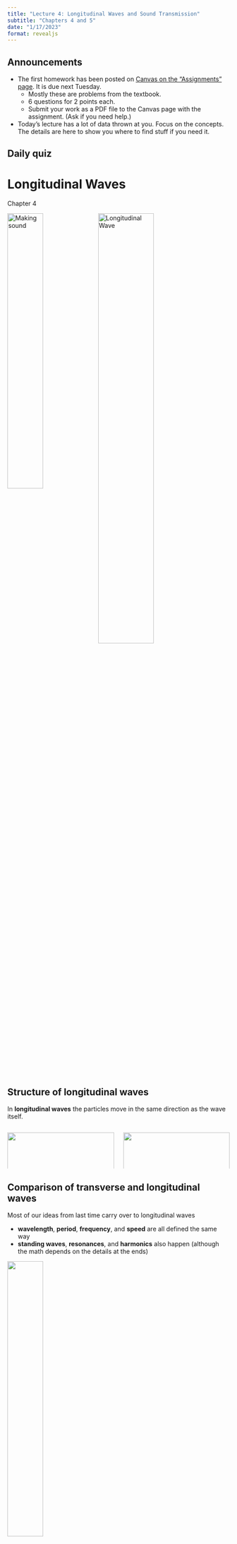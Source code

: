 ```yaml
---
title: "Lecture 4: Longitudinal Waves and Sound Transmission"
subtitle: "Chapters 4 and 5"
date: "1/17/2023"
format: revealjs
---
```


## Announcements

::: {.incremental}
- The first homework has been posted on [Canvas on the "Assignments" page](https://duq.instructure.com/courses/23911/assignments/307721).  It is due next Tuesday.
    - Mostly these are problems from the textbook.
    - 6 questions for 2 points each.
    - Submit your work as a PDF file to the Canvas page with the assignment. (Ask if you need help.)
- Today's lecture has a lot of data thrown at you.  Focus on the concepts.  The details are here to show you where to find stuff if you need it.
:::

## Daily quiz
<!-- TODO quiz -->

# Longitudinal Waves
Chapter 4

![Making sound](figs/lecture-04/img_46.jpg){ .img width="40%" style="vertical-align: top" }
![Longitudinal Wave](figs/lecture-02/Lwave-Red-2.gif){ .img width="50%" style="vertical-align: top"  }

## Structure of longitudinal waves
In **longitudinal waves** the particles move in the same direction as the wave itself.

:::: { .columns }

::: { .column width="50%"}
![](figs/lecture-04/img_47.jpg){ width="100%"}

Here the loops of the spring are compressed together.
:::

::: { .column width="50%"}
![](figs/lecture-04/img_49.jpg){ width="100%"}

Here the beads are pushed together.
:::

::::

## Comparison of transverse and longitudinal waves
Most of our ideas from last time carry over to longitudinal waves

- **wavelength**, **period**, **frequency**, and **speed** are all defined the same way
- **standing waves**, **resonances**, and **harmonics** also happen (although the math depends on the details at the ends)

![](figs/lecture-04/img_48.jpg){ width=40% } 

## Most longitudinal waves are pressure waves
:::: {.columns}
::: {.column width="65%"}
Sound waves in air are fluctuations in pressure.

These pressure fluctuations are tiny (a billionth to a thousandth of atmospheric pressure)!

We typically don't measure the pressure directly, although speakers and microphones work on this principle.
:::
::: {.column width="35%"}
![](figs/lecture-04/cutnell_11e_fig_16_17.jpg){width="100%"}

![](figs/lecture-04/cutnell_11e_fig_16_13.jpg){width="100%"}
:::
::::

## Rubens tube
<iframe width="560" height="315" src="https://www.youtube.com/embed/sIopZnMLeQo" title="YouTube video player" frameborder="0" allow="accelerometer; clipboard-write; encrypted-media; gyroscope; picture-in-picture; web-share" allowfullscreen></iframe>

::: aside
<https://youtu.be/sIopZnMLeQo>
:::

# Sound transmission
Chapter 5

## {background-color="black" background-image="figs/lecture-04/alien.jpg" background-size="contain" background-repeat="no-repeat" background-position="right"}


::: { style="color: #7dc158"}
*In space no one can hear you scream.*
:::

::: {.fragment}
Is this a true statement?  Why?
:::

::: {.fragment}
Yes, because sound needs matter to travel throught.

Space has no air, so sound can't travel.
:::

## Medium of transmission
Sound waves must travel through some kind of matter, which we call the *medium* of transmission.

For music, the medium is usually air, but sound also travels through

- the solid body of musical instruments
- the floors and walls
- the structures of the human body (e.g. the parts of the ear)

Today we want to define a couple of terms describing how sound moves through matter: *speed* and *impedance*.

## Speed of sound
:::: {.columns}

::: {.column width="70%"}
The speed of sound in an object depends on many factors

::: {.incremental}
- the material
- the environment (temperature, ambient pressure, humidity)
- the shape of the object
- the frequency of the sound ("dispersion")
:::

::: {.fragment}
The table on the right assumes a bulk material (much bigger than the wavelength of the sound) and a sound frequency of 1000 Hz.
:::

::: aside
Note that the book often uses the approximation of 350 m/s for the speed of sound in air.

Refs: W&W, [Engineering toolbox](https://www.engineeringtoolbox.com/sound-speed-solids-d_713.html)
:::

:::

::: {.column width="30%"}

::: {style="font-size:60%"}

<center>
<table>
<tbody><tr><td colspan="2"><center><font size="+2">Gases</font></center></td></tr>
<tr><td><center>Material</center></td><td>v (m/s)</td></tr>
<tr><td>Helium (0°C)</td><td><center>972</center></td></tr>
<tr style="background:yellow"><td>Air (20°C)</td><td><center>343</center></td></tr>
<tr><td>Air (0°C)</td><td><center>331</center></td></tr>
<tr><td colspan="2"><center><font size="+2">Liquids at 25°C</font></center></td></tr>
<tr><td><center>Material</center></td><td>v (m/s)</td></tr>
<tr><td>Glycerol </td><td><center>1904</center></td></tr>
<tr><td>Sea water </td><td><center>1533</center></td></tr>
<tr><td>Water </td><td><center>1493</center></td></tr>
<tr><td>Mercury </td><td><center>1450</center></td></tr>
<tr><td colspan="2"><center><font size="+2">Solids</font></center></td></tr>
<tr><td><center>Material</center></td><td>v (m/s)</td></tr>
<tr><td>Glass </td><td><center>5640</center></td></tr>
<tr><td>Aluminum </td><td><center>5100</center></td></tr>
<tr><td>Brass </td><td><center>4700</center></td></tr>
<tr><td>Steel </td><td><center>5130</center></td></tr>
<tr><td>Wood </td><td><center>3000-4000</center></td></tr>
<tr><td>Concrete </td><td><center>3000</center></td></tr>
</tbody>
</table>
</center>
:::

:::

::::

## Waves carry information
We think of the speed of sound as telling us how quickly *energy* moves through a medium, but it also tells us how fast *information* travels.

We can demonstrate this will a high-speed camera...

## Slinky drop experiment
<iframe width="560" height="315" src="https://www.youtube.com/embed/eCMmmEEyOO0" title="YouTube video player" frameborder="0" allow="accelerometer; autoplay; clipboard-write; encrypted-media; gyroscope; picture-in-picture; web-share" allowfullscreen></iframe>

::: aside
<https://www.youtube.com/watch?v=eCMmmEEyOO0>
:::

## Impedance {.incremental}
A second property of the medium or object that sound travels through is *impedance*.

**Impedance** (symbol: *z*, units: Pa m/s = Rayls) is a measure of how difficult it is for sound to move through a medium or object.

For bulk media (as opposed to a specific object), the impedance is related to the speed of sound and the density of the medium:

$$ z = \rho v, $$

- *z* is the impedance (units of Pa s/m, also called "Rayls")
- &rho; is the mass density of the medium (units of kg/m^3^)
- *v* is the speed of sound in the medium (units of m/s)

## Example: impedance of air

For example, air at room temperature (20°C) has a speed of *v*&nbsp;=&nbsp;343&nbsp;m/s and a density of &rho;&nbsp;=&nbsp;1.20&nbsp;kg/m^3^.  Therefore, the impedance of air at room temperature is *z*&nbsp;=&nbsp;&rho;*v*&nbsp;=&nbsp;413&nbsp;Pa&nbsp;m/s.

::: {.fragment style="font-size:-4"}

--------------------------------------------------------------------------------------
 Temperature<br />    Speed of sound<br />   Density of air<br />    Impedance<br />
 *T* (°C)                   *v* (m/s)        *&rho;* (kg/m^3^)         *z* (Pa·s/m)
-------------------  --------------------- -----------------------  ------------------
   30                       349.02               1.1644                   406.5

   20                       343.21               1.2041                   413.3

   10                       337.31               1.2466                   420.5

   0                        331.30               1.2922                   428.0

   −10                      325.18               1.3413                   436.1

   −20                      318.94               1.3943                   444.6

--------------------------------------------------------------------------------------

Table: Effect of temperature on properties of air ([Wikipedia](https://en.wikipedia.org/wiki/Acoustic_impedance#Effect_of_temperature))
:::

## Table of common building materials
![](figs/lecture-04/95-Table14-1.png)

::: aside
Ref. Sun, Ruting (2017): "Characterization of the acoustic properties of cementitious materials." Loughborough University. Ph.D. Dissertation. <https://hdl.handle.net/2134/27308> 
:::

## Sound at boundaries
:::: { .columns }
::: {.column width="60%"}
When a sound wave strikes a boundary between different materials, the energy divides three ways:

- some is transmitted through the boundary
- some is reflected by the boundary
- some may be absorbed, depending on the material

Impedance is the property that tells us about transmission and reflection.
:::

::: {.column width="40%"}
![](figs/lecture-04/img_75.jpg){ width="100%"}
:::
::::

## Impedance matching

:::: {.columns}
::: {.column width="65%"}
For sound to go efficiently from one object/medium to another, their impedances must be equal.

- The bones of the human inner ear match the impedance of air to the impedance of the fluid inside the cochlea.
- A car muffler works by intentionally *mismatching* the impedance of the exhaust pipe and the outside air.
- In general, if sound is moving from impedance *z*~1~ to impedance *z*~2~, the fraction of transmitted sound energy will be
$$ T = 1-\left(\frac{z_1-z_2}{z_1+z_2} \right)^2 $$

:::

::: {.column width="35%"}

![Human Ear](figs/lecture-04/cutnell-17-25.jpg){ width="100%" }

![Muffler](figs/lecture-04/muffler.jpg){ width="100%"}
:::
::::

## Impedance matching video
<iframe width="560" height="315" src="https://www.youtube.com/embed/AzZ7DjS4ti4?start=173" title="YouTube video player" frameborder="0" allow="accelerometer; autoplay; clipboard-write; encrypted-media; gyroscope; picture-in-picture; web-share" allowfullscreen></iframe>

::: aside
<https://youtu.be/AzZ7DjS4ti4>.  Part 2 (Human ear): <https://youtu.be/geSDcollRos>
:::

## Musical instruments

:::: { .columns}
::: {.column width="65%"}
One of the main functions of a musical instrument is to match the impedance of the sound source (e.g. violin string, oboe reed, human vocal folds) to the outside air.

Consider the difference between an acoustic guitar and an electric guitar.  Which one is impedance matched to the air?

A trumpet mute also works by changing the impedance of the trumpet, not by absorbing the sound.
:::

:::{.column width="35%"}

![](figs/lecture-04/guitars.jpg){width="100%"}

![](figs/lecture-04/miles-davis-300x222.jpg){width="100%"}
:::
::::

## Next time
Chapter 6 (Resonance)